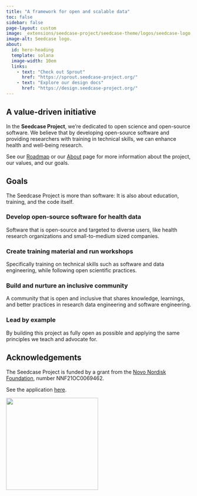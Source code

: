 ```yaml
---
title: "A framework for open and scalable data"
toc: false
sidebar: false
page-layout: custom
image: _extensions/seedcase-project/seedcase-theme/logos/seedcase-logo.svg
image-alt: Seedcase logo.
about:
  id: hero-heading
  template: solana
  image-width: 10em
  links:
    - text: "Check out Sprout"
      href: "https://sprout.seedcase-project.org/"
    - text: "Explore our design docs"
      href: "https://design.seedcase-project.org/"
---
```


:::: landing-page-block
::: {#hero-heading}
:::
::::

::::: hero-banner
:::: landing-page-block
::: hero-text
## A value-driven initiative

In the **Seedcase Project**, we're dedicated to open science and
open-source software. We believe that by developing open-source software
and providing researchers with training in technical skills, we can
enhance health and well-being research.

See our [Roadmap](/roadmap/index.qmd) or our [About](about/index.qmd)
page for more information about the project, our values, and our goals.
:::
::::
:::::

::: landing-page-block
## Goals

The Seedcase Project is more than software: It is also about education,
training, and the code itself.

### Develop open-source software for health data

Software that is open-source and targeted to diverse users, like health
research organizations and small-to-medium sized companies.

### Create training material and run workshops

Specifically training on technical skills such as software and data
engineering, while following open scientific practices.

### Build and nurture an inclusive community

A community that is open and inclusive that shares knowledge, learnings,
and better practices in research data engineering and software
engineering.

### Lead by example

By building this project as fully open as possible and applying the same
principles we teach and advocate for.
:::

:::::::: hero-banner
::::::: landing-page-block
:::::: hero-text
## Acknowledgements {#acknowledgements}

::::: {layout="[70, 30]"}
::: {#acknowledgements-left}
The Seedcase Project is funded by a grant from the [Novo Nordisk
Foundation](https://novonordiskfonden.dk/en/), number NNF21OC0069462.

See the application
[here](https://seedcase-project.org/about/history/nnf-application).
:::

::: {#acknowledgements-right}
![](_extensions/seedcase-project/seedcase-theme/logos/nnf-logo.png){fig-alt="The Novo Nordisk Foundation logo"
width="250px" fig-align="right"}
:::
:::::
::::::
:::::::
::::::::
